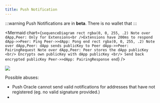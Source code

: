 ```yaml
---
title: Push Notification
---
```


:::warning
Push Notifications are in **beta**. There is no wallet that
:::


<Mermaid
  chart={`
sequenceDiagram
  rect rgba(0, 0, 255, .2)
    Note over dApp,Peer: Only for Extensions<br />Extensions have 200ms to respond
    dApp->>Peer: Ping
    Peer->>dApp: Pong
  end
  rect rgba(0, 0, 255, .2)
    Note over dApp,Peer: dApp sends publicKey to Peer
    dApp->>Peer: PairingRequest
    Note over dApp,Peer: Peer stores the dApp publicKey <br/> Encrypts own publicKey with dApp publicKey <br/> Send back encrypted publicKey
    Peer->>dApp: PairingResponse
  end
`}
/>

[![](https://mermaid.ink/img/eyJjb2RlIjoic2VxdWVuY2VEaWFncmFtXG4gICAgcGFydGljaXBhbnQgREFwcFxuICAgIHBhcnRpY2lwYW50IFdhbGxldFxuICAgIHBhcnRpY2lwYW50IFB1c2ggT3JhY2xlXG4gICAgcGFydGljaXBhbnQgV2FsbGV0IEJhY2tlbmRcbiAgICBEQXBwLT4-V2FsbGV0OiAxLiBQZXJtaXNzaW9uIFJlcXVlc3RcbiAgICBXYWxsZXQtPj5QdXNoIE9yYWNsZTogMi4gR2V0IENoYWxsZW5nZVxuICAgIFdhbGxldC0-PlB1c2ggT3JhY2xlOiAzLiBSZWdpc3RlclxuICAgIFdhbGxldC0-PkRBcHA6IDQuIFBlcm1pc3Npb24gUmVzcG9uc2VcbiAgICBEQXBwLT4-UHVzaCBPcmFjbGU6IDUuIFJlcXVlc3QgTm90aWZpY2F0aW9uXG4gICAgUHVzaCBPcmFjbGUtPj5XYWxsZXQgQmFja2VuZDogNi4gTm90aWZ5IGJhY2tlbmRcbiAgICBXYWxsZXQgQmFja2VuZC0-PldhbGxldDogNy4gU2VuZCBQdXNoIG5vdGlmaWNhdGlvblxuIiwibWVybWFpZCI6eyJ0aGVtZSI6ImRlZmF1bHQifSwidXBkYXRlRWRpdG9yIjpmYWxzZX0)](https://mermaid-js.github.io/mermaid-live-editor/#/edit/eyJjb2RlIjoic2VxdWVuY2VEaWFncmFtXG4gICAgcGFydGljaXBhbnQgREFwcFxuICAgIHBhcnRpY2lwYW50IFdhbGxldFxuICAgIHBhcnRpY2lwYW50IFB1c2ggT3JhY2xlXG4gICAgcGFydGljaXBhbnQgV2FsbGV0IEJhY2tlbmRcbiAgICBEQXBwLT4-V2FsbGV0OiAxLiBQZXJtaXNzaW9uIFJlcXVlc3RcbiAgICBXYWxsZXQtPj5QdXNoIE9yYWNsZTogMi4gR2V0IENoYWxsZW5nZVxuICAgIFdhbGxldC0-PlB1c2ggT3JhY2xlOiAzLiBSZWdpc3RlclxuICAgIFdhbGxldC0-PkRBcHA6IDQuIFBlcm1pc3Npb24gUmVzcG9uc2VcbiAgICBEQXBwLT4-UHVzaCBPcmFjbGU6IDUuIFJlcXVlc3QgTm90aWZpY2F0aW9uXG4gICAgUHVzaCBPcmFjbGUtPj5XYWxsZXQgQmFja2VuZDogNi4gTm90aWZ5IGJhY2tlbmRcbiAgICBXYWxsZXQgQmFja2VuZC0-PldhbGxldDogNy4gU2VuZCBQdXNoIG5vdGlmaWNhdGlvblxuIiwibWVybWFpZCI6eyJ0aGVtZSI6ImRlZmF1bHQifSwidXBkYXRlRWRpdG9yIjpmYWxzZX0)

Possible abuses:

- Push Oracle cannot send valid notifications for addresses that have not registered (eg. no valid signature provided.)
-
